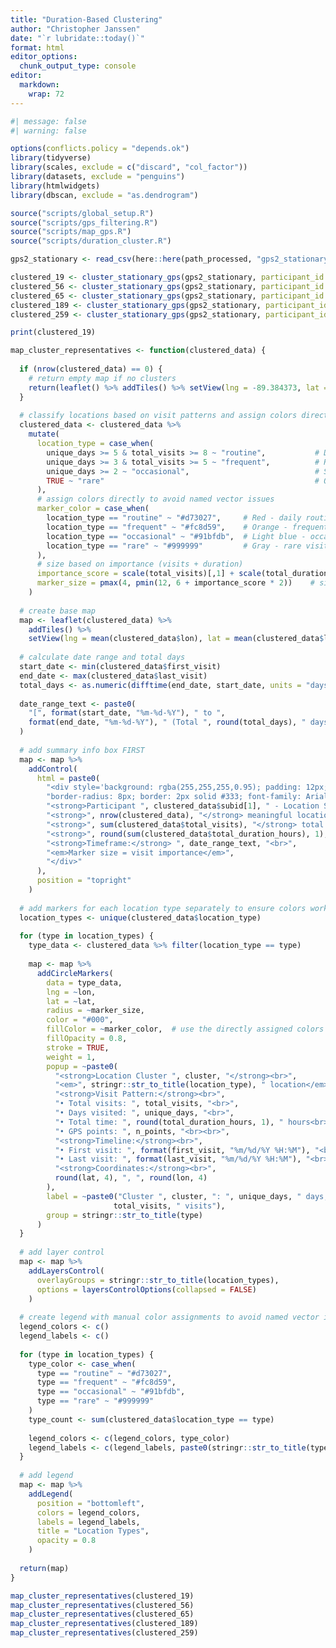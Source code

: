 ```yaml
---
title: "Duration-Based Clustering"
author: "Christopher Janssen"
date: "`r lubridate::today()`"
format: html
editor_options:
  chunk_output_type: console
editor:
  markdown:
    wrap: 72
---
```


```r
#| message: false
#| warning: false

options(conflicts.policy = "depends.ok") 
library(tidyverse)
library(scales, exclude = c("discard", "col_factor"))
library(datasets, exclude = "penguins")
library(htmlwidgets)
library(dbscan, exclude = "as.dendrogram")

source("scripts/global_setup.R")
source("scripts/gps_filtering.R")
source("scripts/map_gps.R")
source("scripts/duration_cluster.R")
```

```r
gps2_stationary <- read_csv(here::here(path_processed, "gps2_stationary.csv"), show_col_types = FALSE)
```

```r
clustered_19 <- cluster_stationary_gps(gps2_stationary, participant_id = 19, eps = 50)
clustered_56 <- cluster_stationary_gps(gps2_stationary, participant_id = 56, eps = 50)
clustered_65 <- cluster_stationary_gps(gps2_stationary, participant_id = 65, eps = 50)
clustered_189 <- cluster_stationary_gps(gps2_stationary, participant_id = 189, eps = 50)
clustered_259 <- cluster_stationary_gps(gps2_stationary, participant_id = 259, eps = 50)
```

```r
print(clustered_19)
```

```r
map_cluster_representatives <- function(clustered_data) {
  
  if (nrow(clustered_data) == 0) {
    # return empty map if no clusters
    return(leaflet() %>% addTiles() %>% setView(lng = -89.384373, lat = 43.074713, zoom = 10))
  }
  
  # classify locations based on visit patterns and assign colors directly
  clustered_data <- clustered_data %>%
    mutate(
      location_type = case_when(
        unique_days >= 5 & total_visits >= 8 ~ "routine",           # Daily routine (work, home)
        unique_days >= 3 & total_visits >= 5 ~ "frequent",          # Regular spots (gym, store)
        unique_days >= 2 ~ "occasional",                            # Sometimes visited
        TRUE ~ "rare"                                               # One-off visits
      ),
      # assign colors directly to avoid named vector issues
      marker_color = case_when(
        location_type == "routine" ~ "#d73027",     # Red - daily routine locations
        location_type == "frequent" ~ "#fc8d59",    # Orange - frequent visits  
        location_type == "occasional" ~ "#91bfdb",  # Light blue - occasional
        location_type == "rare" ~ "#999999"         # Gray - rare visits
      ),
      # size based on importance (visits + duration)
      importance_score = scale(total_visits)[,1] + scale(total_duration_hours)[,1],
      marker_size = pmax(4, pmin(12, 6 + importance_score * 2))    # size between 4-12
    )
  
  # create base map
  map <- leaflet(clustered_data) %>%
    addTiles() %>%
    setView(lng = mean(clustered_data$lon), lat = mean(clustered_data$lat), zoom = 12)
  
  # calculate date range and total days
  start_date <- min(clustered_data$first_visit)
  end_date <- max(clustered_data$last_visit)
  total_days <- as.numeric(difftime(end_date, start_date, units = "days")) + 1
  
  date_range_text <- paste0(
    "[", format(start_date, "%m-%d-%Y"), " to ", 
    format(end_date, "%m-%d-%Y"), " (Total ", round(total_days), " days)]"
  )
  
  # add summary info box FIRST 
  map <- map %>%
    addControl(
      html = paste0(
        "<div style='background: rgba(255,255,255,0.95); padding: 12px; ",
        "border-radius: 8px; border: 2px solid #333; font-family: Arial;'>",
        "<strong>Participant ", clustered_data$subid[1], " - Location Summary</strong><br>",
        "<strong>", nrow(clustered_data), "</strong> meaningful locations<br>",
        "<strong>", sum(clustered_data$total_visits), "</strong> total visits<br>",
        "<strong>", round(sum(clustered_data$total_duration_hours), 1), "</strong> hours tracked<br>",
        "<strong>Timeframe:</strong> ", date_range_text, "<br>",
        "<em>Marker size = visit importance</em>",
        "</div>"
      ),
      position = "topright"
    )
  
  # add markers for each location type separately to ensure colors work
  location_types <- unique(clustered_data$location_type)
  
  for (type in location_types) {
    type_data <- clustered_data %>% filter(location_type == type)
    
    map <- map %>%
      addCircleMarkers(
        data = type_data,
        lng = ~lon, 
        lat = ~lat,
        radius = ~marker_size,
        color = "#000", 
        fillColor = ~marker_color,  # use the directly assigned colors
        fillOpacity = 0.8, 
        stroke = TRUE, 
        weight = 1,
        popup = ~paste0(
          "<strong>Location Cluster ", cluster, "</strong><br>",
          "<em>", stringr::str_to_title(location_type), " location</em><br><br>",
          "<strong>Visit Pattern:</strong><br>",
          "• Total visits: ", total_visits, "<br>",
          "• Days visited: ", unique_days, "<br>",
          "• Total time: ", round(total_duration_hours, 1), " hours<br>",
          "• GPS points: ", n_points, "<br><br>",
          "<strong>Timeline:</strong><br>",
          "• First visit: ", format(first_visit, "%m/%d/%Y %H:%M"), "<br>",
          "• Last visit: ", format(last_visit, "%m/%d/%Y %H:%M"), "<br><br>",
          "<strong>Coordinates:</strong><br>",
          round(lat, 4), ", ", round(lon, 4)
        ),
        label = ~paste0("Cluster ", cluster, ": ", unique_days, " days, ", 
                       total_visits, " visits"),
        group = stringr::str_to_title(type)
      )
  }
  
  # add layer control
  map <- map %>%
    addLayersControl(
      overlayGroups = stringr::str_to_title(location_types),
      options = layersControlOptions(collapsed = FALSE)
    )
  
  # create legend with manual color assignments to avoid named vector issues
  legend_colors <- c()
  legend_labels <- c()
  
  for (type in location_types) {
    type_color <- case_when(
      type == "routine" ~ "#d73027",
      type == "frequent" ~ "#fc8d59", 
      type == "occasional" ~ "#91bfdb",
      type == "rare" ~ "#999999"
    )
    type_count <- sum(clustered_data$location_type == type)
    
    legend_colors <- c(legend_colors, type_color)
    legend_labels <- c(legend_labels, paste0(stringr::str_to_title(type), " (", type_count, ")"))
  }
  
  # add legend
  map <- map %>%
    addLegend(
      position = "bottomleft",
      colors = legend_colors,
      labels = legend_labels,
      title = "Location Types",
      opacity = 0.8
    )
  
  return(map)
}
```

```r
map_cluster_representatives(clustered_19)
map_cluster_representatives(clustered_56)
map_cluster_representatives(clustered_65)
map_cluster_representatives(clustered_189)
map_cluster_representatives(clustered_259)
```